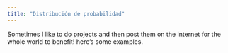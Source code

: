 ```yaml
---
title: "Distribución de probabilidad"
---
```


Sometimes I like to do projects and then post them on the internet for the whole world to benefit!
here's some examples. 

